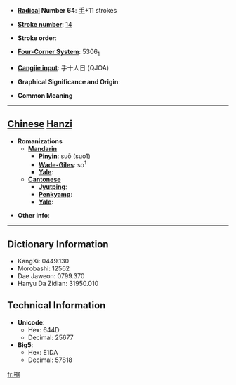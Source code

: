 * '''[[Wiktionary:Chinese radical index| Radical]] Number 64''': [[Wiktionary:Chinese radical index 手|手]]+11 strokes

* '''[[Wiktionary:Chinese total strokes index|Stroke number]]''': [[Wiktionary:Chinese total strokes index 14|14]]

* '''Stroke order''': 

* '''[[Wiktionary:Chinese four corner index|Four-Corner System]]''': 5306<sub>1</sub>

* '''[[Wiktionary:Chinese Cangjie index|Cangjie input]]''': 手十人日 (QJOA)

* '''Graphical Significance and Origin''': 

* '''Common Meaning'''

----

== [[Chinese]] [[Hanzi]] ==

* '''Romanizations'''
** '''[[Mandarin]]'''
*** '''[[Pinyin]]''': suō (suo1)
*** '''[[Wade-Giles]]''': so<sup>1</sup>
*** '''[[Yale]]''': 
** '''[[Cantonese]]'''
*** '''[[Jyutping]]''':
*** '''[[Penkyamp]]''': 
*** '''[[Yale]]''': 

* '''Other info''': 

----

== Dictionary Information ==

* KangXi: 0449.130
* Morobashi: 12562
* Dae Jaweon: 0799.370
* Hanyu Da Zidian: 31950.010

== Technical Information ==

* '''Unicode''':
** Hex: 644D
** Decimal: 25677
* '''Big5''':
** Hex: E1DA
** Decimal: 57818

[[fr:摍]]